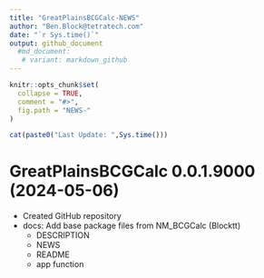 ```yaml
---
title: "GreatPlainsBCGCalc-NEWS"
author: "Ben.Block@tetratech.com"
date: "`r Sys.time()`"
output: github_document
  #md_document:
   # variant: markdown_github
---
```


<!-- NEWS.md is generated from NEWS.Rmd. Please edit that file -->

```r
knitr::opts_chunk$set(
  collapse = TRUE,
  comment = "#>",
  fig.path = "NEWS-"
)
```

```r
cat(paste0("Last Update: ",Sys.time()))
```

# GreatPlainsBCGCalc 0.0.1.9000 (2024-05-06)

* Created GitHub repository
* docs: Add base package files from NM_BCGCalc (Blocktt)
   + DESCRIPTION
   + NEWS
   + README
   + app function

